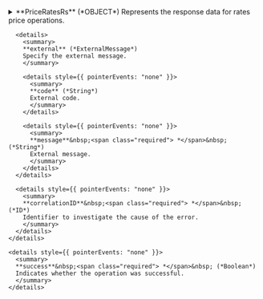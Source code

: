 
<details>
  <summary>
  **PriceRatesRs** (*OBJECT*)  
  Represents the response data for rates price operations.  
  </summary>
  
  
    <details>
      <summary>
      **rates** (*RatePriceLoad*)  
      List of rates prices. See RatePriceLoad.  
      </summary>
  
      <details style={{ pointerEvents: "none" }}>
        <summary>
        **rateCode** (*String*)  
        Code associated with the rate.  
        </summary>
      </details>

      <details style={{ pointerEvents: "none" }}>
        <summary>
        **currency**&nbsp;<span class="required"> *</span>&nbsp; (*Currency*)  
        Currency of the rate price. See Currency.  
        </summary>
      </details>

      <details>
        <summary>
        **applicableWeekdays** (*ApplicableWeekdays*)  
        Weekdays when the rate price is applicable. See ApplicableWeekdays.  
        </summary>
  
        <details style={{ pointerEvents: "none" }}>
          <summary>
          **all** (*Boolean*)  
          Indicates whether the price or rate is applicable on all days.  
          </summary>
        </details>

        <details style={{ pointerEvents: "none" }}>
          <summary>
          **monday** (*Boolean*)  
          Indicates whether the price or rate is applicable on Mondays.  
          </summary>
        </details>

        <details style={{ pointerEvents: "none" }}>
          <summary>
          **tuesday** (*Boolean*)  
          Indicates whether the price or rate is applicable on Tuesdays.  
          </summary>
        </details>

        <details style={{ pointerEvents: "none" }}>
          <summary>
          **wednesday** (*Boolean*)  
          Indicates whether the price or rate is applicable on Wednesdays.  
          </summary>
        </details>

        <details style={{ pointerEvents: "none" }}>
          <summary>
          **thursday** (*Boolean*)  
          Indicates whether the price or rate is applicable on Thursdays.  
          </summary>
        </details>

        <details style={{ pointerEvents: "none" }}>
          <summary>
          **friday** (*Boolean*)  
          Indicates whether the price or rate is applicable on Fridays.  
          </summary>
        </details>

        <details style={{ pointerEvents: "none" }}>
          <summary>
          **saturday** (*Boolean*)  
          Indicates whether the price or rate is applicable on Saturdays.  
          </summary>
        </details>

        <details style={{ pointerEvents: "none" }}>
          <summary>
          **sunday** (*Boolean*)  
          Indicates whether the price or rate is applicable on Sundays.  
          </summary>
        </details>
      </details>

      <details style={{ pointerEvents: "none" }}>
        <summary>
        **rooms** (*String*)  
        List of rooms associated with the rate price.  
        </summary>
      </details>

      <details>
        <summary>
        **prices** (*PricesLoad*)  
        Prices to be loaded. See PricesLoad.  
        </summary>
  
        <details>
          <summary>
          **pricePerRoom** (*PricePerRoom*)  
          Price per room. See PricePerRoom.  
          </summary>
  
          <details style={{ pointerEvents: "none" }}>
            <summary>
            **amount**&nbsp;<span class="required"> *</span>&nbsp; (*Float*)  
            Amount associated with the room. This is the price for the room.  
            </summary>
          </details>

          <details>
            <summary>
            **additionalGuestsSupplements** (*AdditionalGuestsSupplements*)  
            Price supplements for additional passengers. See AdditionalGuestsSupplements.  
            </summary>
  
            <details>
              <summary>
              **additionalAdults** (*AdditionalGuest*)  
              List of additional adults. See AdditionalGuest.  
              </summary>
  
              <details style={{ pointerEvents: "none" }}>
                <summary>
                **additionalGuestType**&nbsp;<span class="required"> *</span>&nbsp; (*Enum of AdditionalGuestType*)  
                Type of the additional guest. See AdditionalGuestType.  
                Possible values:  
                `ADULT`  
              `CHILD`  
              `INFANT`  
                </summary>
              </details>

              <details style={{ pointerEvents: "none" }}>
                <summary>
                **guestPosition**&nbsp;<span class="required"> *</span>&nbsp; (*Int*)  
                Position of the guest.
                </summary>
              </details>

              <details style={{ pointerEvents: "none" }}>
                <summary>
                **amount**&nbsp;<span class="required"> *</span>&nbsp; (*Float*)  
                Amount associated with the additional guest.  
                </summary>
              </details>

              <details style={{ pointerEvents: "none" }}>
                <summary>
                **type** (*Enum of AmountApplyType*)  
                Type of the amount application. See AmountApplyType.  
                Possible values:  
                `PERCENTAGE`  
              `ADDITIVE`  
              `ABSOLUTE`  
                </summary>
              </details>
            </details>


          </details>
        </details>

        <details>
          <summary>
          **pricePerStandardOccupancy** (*PricePerStandardOccupancy*)  
          Price per standard occupancy. See PricePerStandardOccupancy.  
          </summary>
  
          <details style={{ pointerEvents: "none" }}>
            <summary>
            **amount**&nbsp;<span class="required"> *</span>&nbsp; (*Float*)  
            Amount associated with the standard occupancy of the room. This is the price for the standard guests.  
            </summary>
          </details>

          <details>
            <summary>
            **pricesUnderStandardOccupancy** (*PriceUnderStandardOccupancy*)  
            List of prices for passengers under the standard occupancy. See PriceUnderStandardOccupancy.  
            </summary>
  
            <details style={{ pointerEvents: "none" }}>
              <summary>
              **amount**&nbsp;<span class="required"> *</span>&nbsp; (*Float*)  
              Amount associated with the occupancy of the room. This is the price for the guests.  
              </summary>
            </details>

            <details style={{ pointerEvents: "none" }}>
              <summary>
              **guests**&nbsp;<span class="required"> *</span>&nbsp; (*Int*)  
              Number of guests for occupancy.
              </summary>
            </details>
          </details>

        </details>

        <details>
          <summary>
          **pricesPerOccupancy** (*PricesPerOccupancy*)  
          Prices per occupancy. See PricesPerOccupancy.  
          </summary>
  
          <details>
            <summary>
            **prices** (*PricePerOccupancy*)  
            List of prices per occupancy. See PricePerOccupancy.  
            </summary>
  
            <details style={{ pointerEvents: "none" }}>
              <summary>
              **amount**&nbsp;<span class="required"> *</span>&nbsp; (*Float*)  
              Amount associated with the occupancy. This is the price for the occupancy.  
              </summary>
            </details>

            <details style={{ pointerEvents: "none" }}>
              <summary>
              **numberOfAdults**&nbsp;<span class="required"> *</span>&nbsp; (*Int*)  
              Number of adults in the occupancy.
              </summary>
            </details>

            <details style={{ pointerEvents: "none" }}>
              <summary>
              **numberOfChildren** (*Int*)  
              Number of children in the occupancy.
              </summary>
            </details>

            <details style={{ pointerEvents: "none" }}>
              <summary>
              **numberOfInfants** (*Int*)  
              Number of children in the occupancy.
              </summary>
            </details>
          </details>
        </details>
      </details>

      <details>
        <summary>
        **dateRange** (*DateRangeProduct*)  
        Date range to apply  
        </summary>
  
        <details style={{ pointerEvents: "none" }}>
          <summary>
          **start**&nbsp;<span class="required"> *</span>&nbsp; (*DateTime*)  
          Start date.  
          </summary>
        </details>

        <details style={{ pointerEvents: "none" }}>
          <summary>
          **end**&nbsp;<span class="required"> *</span>&nbsp; (*DateTime*)  
          End date.  
          </summary>
        </details>
      </details>
    </details>

    <details>
      <summary>
      **adviseMessages** (*AdviseMessage*)  
      List of advise messages associated with the operation. See AdviseMessage.  
      </summary>
  
      <details style={{ pointerEvents: "none" }}>
        <summary>
        **code**&nbsp;<span class="required"> *</span>&nbsp; (*ID*)  
        AM code: The following codes can be returned:  
        </summary>
      </details>

      <details style={{ pointerEvents: "none" }}>
        <summary>
        **description**&nbsp;<span class="required"> *</span>&nbsp; (*String*)  
        Error description  
        </summary>
      </details>

      <details style={{ pointerEvents: "none" }}>
        <summary>
        **level**&nbsp;<span class="required"> *</span>&nbsp; (*Enum of AdviseMessageLevel*)  
        Indicates the level of importance of the message.
Possible values: ERROR, WARN, INFO.  
        Possible values:  
        `WARN`  
      `ERROR`  
      `INFO`  
        </summary>
      </details>

      <details>
        <summary>
        **external** (*ExternalMessage*)  
        Specify the external message.  
        </summary>
  
        <details style={{ pointerEvents: "none" }}>
          <summary>
          **code** (*String*)  
          External code.  
          </summary>
        </details>

        <details style={{ pointerEvents: "none" }}>
          <summary>
          **message**&nbsp;<span class="required"> *</span>&nbsp; (*String*)  
          External message.  
          </summary>
        </details>
      </details>

      <details style={{ pointerEvents: "none" }}>
        <summary>
        **correlationID**&nbsp;<span class="required"> *</span>&nbsp; (*ID*)  
        Identifier to investigate the cause of the error.  
        </summary>
      </details>
    </details>

    <details style={{ pointerEvents: "none" }}>
      <summary>
      **success**&nbsp;<span class="required"> *</span>&nbsp; (*Boolean*)  
      Indicates whether the operation was successful.  
      </summary>
    </details>
</details>
